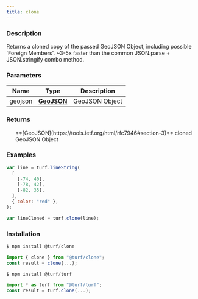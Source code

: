 ```yaml
---
title: clone
---
```



### Description

Returns a cloned copy of the passed GeoJSON Object, including possible 'Foreign Members'.
~3-5x faster than the common JSON.parse + JSON.stringify combo method.

### Parameters

| Name    | Type                                                         | Description    |
| ------- | ------------------------------------------------------------ | -------------- |
| geojson | **[GeoJSON](https://tools.ietf.org/html/rfc7946#section-3)** | GeoJSON Object |

### Returns

<ul>
  **[GeoJSON](https://tools.ietf.org/html/rfc7946#section-3)** cloned GeoJSON Object

</ul>

### Examples

```javascript
var line = turf.lineString(
  [
    [-74, 40],
    [-78, 42],
    [-82, 35],
  ],
  { color: "red" },
);

var lineCloned = turf.clone(line);
```

### Installation

```javascript
$ npm install @turf/clone

import { clone } from "@turf/clone";
const result = clone(...);
```

```javascript
$ npm install @turf/turf

import * as turf from "@turf/turf";
const result = turf.clone(...);
```
